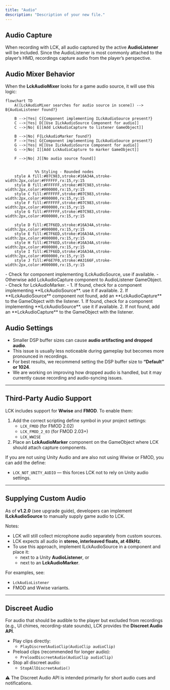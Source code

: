 ```yaml
---
title: "Audio"
description: "Description of your new file."
---
```


## Audio Capture

When recording with LCK, all audio captured by the active **AudioListener** will be included. Since the AudioListener is most commonly attached to the player’s HMD, recordings capture audio from the player’s perspective.

## Audio Mixer Behavior

When the **LckAudioMixer** looks for a game audio source, it will use this logic:
```mermaid
flowchart TD
    A([LckAudioMixer searches for audio source in scene]) --> B{AudioListener found?}

    B -->|Yes| C{Component implementing ILckAudioSource present?}
    C -->|Yes| D[[Use ILckAudioSource Component for audio]]
    C -->|No| E[[Add LckAudioCapture to listener GameObject]]

    B -->|No| F{LckAudioMarker found?}
    F -->|Yes| G{Component implementing ILckAudioSource present?}
    G -->|Yes| H[[Use ILckAudioSource Component for audio]]
    G -->|No| I[[Add LckAudioCapture to marker GameObject]]

    F -->|No| J[[No audio source found]]


             %% Styling - Rounded nodes
    style A fill:#07C983,stroke:#16A34A,stroke-width:2px,color:#FFFFFF,rx:15,ry:15
    style B fill:#FFFFFF,stroke:#07C983,stroke-width:2px,color:#000000,rx:15,ry:15
    style C fill:#FFFFFF,stroke:#07C983,stroke-width:2px,color:#000000,rx:15,ry:15
    style F fill:#FFFFFF,stroke:#07C983,stroke-width:2px,color:#000000,rx:15,ry:15
    style G fill:#FFFFFF,stroke:#07C983,stroke-width:2px,color:#000000,rx:15,ry:15

    style D fill:#E7F6ED,stroke:#16A34A,stroke-width:2px,color:#000000,rx:15,ry:15
    style E fill:#E7F6ED,stroke:#16A34A,stroke-width:2px,color:#000000,rx:15,ry:15
    style H fill:#E7F6ED,stroke:#16A34A,stroke-width:2px,color:#000000,rx:15,ry:15
    style I fill:#E7F6ED,stroke:#16A34A,stroke-width:2px,color:#000000,rx:15,ry:15
    style J fill:#F6E7F0,stroke:#A3166F,stroke-width:2px,color:#000000,rx:15,ry:15
```

<Accordion title="AudioListener in scene">
  - Check for component implementing ILckAudioSource, use if available.
  - Otherwise add LckAudioCapture component to AudioListener GameObject.
</Accordion>

<Accordion title="No AudioListener in scene" icon="sparkles">
  - Check for LckAudioMarker.
  - 
</Accordion>

<Steps>
  <Step title="Look for an AudioListener in scene">
    1. If found, check for a component implementing **ILckAudioSource**. use it if available.
    2. If **ILckAudioSource** component not found, add an **LckAudioCapture** to the GameObject with the listener.
  </Step>
  <Step title="If not found, look for LckAudioMarker">
    1. If found, check for a component implementing **ILckAudioSource**. use it if available.
    2. If not found, add an **LckAudioCapture** to the GameObject with the listener.
  </Step>
</Steps>

## Audio Settings

- Smaller DSP buffer sizes can cause **audio artifacting and dropped audio**.
- This issue is usually less noticeable during gameplay but becomes more pronounced in recordings.
- For best results, we recommend setting the DSP buffer size to **“Default” or 1024**.
- We are working on improving how dropped audio is handled, but it may currently cause recording and audio-syncing issues.

---

## Third-Party Audio Support

LCK includes support for **Wwise** and **FMOD**. To enable them:

1. Add the correct scripting define symbol in your project settings:
   - `LCK_FMOD` (for FMOD 2.02)
   - `LCK_FMOD_2_03` (for FMOD 2.03\+)
   - `LCK_WWISE`
2. Place an **LckAudioMarker** component on the GameObject where LCK should attach capture components.

If you are not using Unity Audio and are also not using Wwise or FMOD, you can add the define:

- `LCK_NOT_UNITY_AUDIO` — this forces LCK not to rely on Unity audio settings.

---

## Supplying Custom Audio

As of **v1.2.0** (see upgrade guide), developers can implement **ILckAudioSource** to manually supply game audio to LCK.

Notes:

- LCK will still collect microphone audio separately from custom sources.
- LCK expects all audio in **stereo, interleaved floats, at 48kHz**.
- To use this approach, implement ILckAudioSource in a component and place it:
  - next to a Unity **AudioListener**, or
  - next to an **LckAudioMarker**.

For examples, see:

- `LckAudioListener`
- FMOD and Wwise variants.

---

## Discreet Audio

For audio that should be audible to the player but excluded from recordings (e.g., UI chimes, recording-state sounds), LCK provides the **Discreet Audio API**.

- Play clips directly:
  - `PlayDiscreetAudioClip(AudioClip audioClip)`
- Preload clips (recommended for longer audio):
  - `PreloadDiscreetAudio(AudioClip audioClip)`
- Stop all discreet audio:
  - `StopAllDiscreetAudio()`

⚠️ The Discreet Audio API is intended primarily for short audio cues and notifications.
